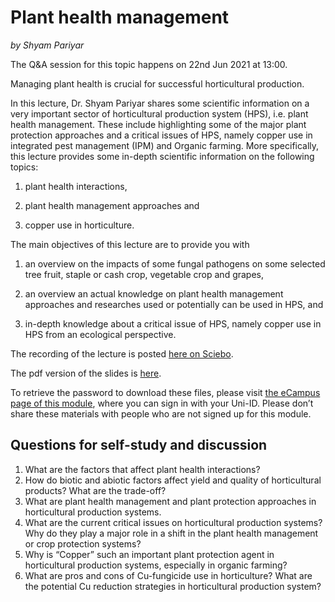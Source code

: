 # Plant health management
*by Shyam Pariyar*

The Q&A session for this topic happens on 22nd Jun 2021 at 13:00.

Managing plant health is crucial for successful horticultural production. 

In this lecture, Dr. Shyam Pariyar shares some scientific information on a very important sector of horticultural production system (HPS), i.e. plant health management. These include highlighting some of the major plant protection approaches and a critical issues of HPS, namely copper use in integrated pest management (IPM) and Organic farming. More specifically, this lecture provides some in-depth scientific information on the following topics: 

1) plant health interactions,  

2) plant health management approaches and 

3) copper use in horticulture. 

The main objectives of this lecture are to provide you with 

1) an overview on the impacts of some fungal pathogens on some selected tree fruit, staple or cash crop, vegetable crop and grapes,   

2) an overview an actual knowledge on plant health management approaches and researches used or potentially can be used in HPS, and 

3) in-depth knowledge about a critical issue of HPS, namely copper use in HPS from an ecological perspective. 

The recording of the lecture is posted [here on Sciebo](https://uni-bonn.sciebo.de/s/ZrxfHQvniB1GMaL).

The pdf version of the slides is [here](https://uni-bonn.sciebo.de/s/1mr5ugeslOrZMdl).

To retrieve the password to download these files, please visit [the eCampus page of this module](https://ecampus.uni-bonn.de/goto_ecampus_fold_2233380.html), where you can sign in with your Uni-ID. Please don't share these materials with people who are not signed up for this module.

## Questions for self-study and discussion

1. What are the factors that affect plant health interactions?
2. How do biotic and abiotic factors affect yield and quality of horticultural products? What are the trade-off?
3. What are plant health management and plant protection approaches in horticultural production systems.
4. What are the current critical issues on horticultural production systems? Why do they play a major role in a shift in the plant health management or crop protection systems?
5. Why is “Copper” such an important plant protection agent in horticultural production systems, especially in organic farming?
6. What are pros and cons of Cu-fungicide use in horticulture? What are the potential Cu reduction strategies in horticultural production system? 